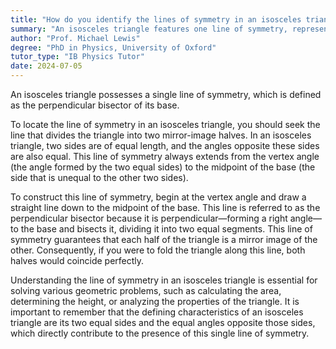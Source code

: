 ```yaml
---
title: "How do you identify the lines of symmetry in an isosceles triangle?"
summary: "An isosceles triangle features one line of symmetry, represented by the perpendicular bisector of its base."
author: "Prof. Michael Lewis"
degree: "PhD in Physics, University of Oxford"
tutor_type: "IB Physics Tutor"
date: 2024-07-05
---
```


An isosceles triangle possesses a single line of symmetry, which is defined as the perpendicular bisector of its base.

To locate the line of symmetry in an isosceles triangle, you should seek the line that divides the triangle into two mirror-image halves. In an isosceles triangle, two sides are of equal length, and the angles opposite these sides are also equal. This line of symmetry always extends from the vertex angle (the angle formed by the two equal sides) to the midpoint of the base (the side that is unequal to the other two sides).

To construct this line of symmetry, begin at the vertex angle and draw a straight line down to the midpoint of the base. This line is referred to as the perpendicular bisector because it is perpendicular—forming a right angle—to the base and bisects it, dividing it into two equal segments. This line of symmetry guarantees that each half of the triangle is a mirror image of the other. Consequently, if you were to fold the triangle along this line, both halves would coincide perfectly.

Understanding the line of symmetry in an isosceles triangle is essential for solving various geometric problems, such as calculating the area, determining the height, or analyzing the properties of the triangle. It is important to remember that the defining characteristics of an isosceles triangle are its two equal sides and the equal angles opposite those sides, which directly contribute to the presence of this single line of symmetry.
    